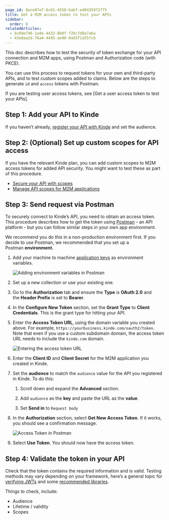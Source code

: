 ```yaml
---
page_id: 8ace97e7-6c61-4558-babf-ed8435972f75
title: Get a M2M access token to test your APIs
sidebar:
  order: 8
relatedArticles:
  - bc69e746-1ade-4433-8b0f-f2bc7d8a7a6a
  - 43e8aa2d-76a4-4445-ae90-84d3f1a55fcb
---
```


This doc describes how to test the security of token exchange for your API connection and M2M apps, using Postman and Authorization code (with PKCE).

You can use this process to request tokens for your own and third-party APIs, and to test custom scopes added to claims. Below are the steps to generate `id` and `access` tokens with Postman.

If you are testing user access tokens, see [Get a user access token to test your APIs].

## Step 1: Add your API to Kinde

If you haven’t already, [register your API with Kinde](/developer-tools/your-apis/register-manage-apis/) and set the audience.

## Step 2: (Optional) Set up custom scopes for API access

If you have the relevant Kinde plan, you can add custom scopes to M2M access tokens for added API security. You might want to test these as part of this procedure.

- [Secure your API with scopes](/developer-tools/your-apis/custom-api-scopes/)
- [Manage API scopes for M2M applications](/developer-tools/your-apis/api-scopes-m2m-applications/)

## Step 3: Send request via Postman

To securely connect to Kinde’s API, you need to obtain an access token. This procedure describes how to get the token using [Postman](https://www.postman.com/) - an API platform - but you can follow similar steps in your own app environment.

We recommend you do this in a non-production environment first. If you decide to use Postman, we recommended that you set up a Postman **environment.**

1. Add your machine to machine [application keys](/get-started/connect/getting-app-keys/) as environment variables.

   ![Adding environment variables in Postman](https://imagedelivery.net/skPPZTHzSlcslvHjesZQcQ/69800dc4-2d22-468c-4300-71e4b4ee8b00/public)

2. Set up a new collection or use your existing one.
3. Go to the **Authorization** tab and ensure the **Type** is **OAuth 2.0** and the **Header Prefix** is set to **Bearer**.
4. In the **Configure New Token** section, set the **Grant Type** to **Client Credentials**. This is the grant type for hitting your API.
5. Enter the **Access Token URL**, using the domain variable you created above. For example, `https://yourbusiness.kinde.com/oauth2/token`. Note that even if you use a custom subdomain domain, the access token URL needs to include the `kinde.com` domain.

   ![Entering the access token URL](https://imagedelivery.net/skPPZTHzSlcslvHjesZQcQ/8149baf6-e3b7-406d-7447-390fe4bc2100/public)

6. Enter the **Client ID** and **Client Secret** for the M2M application you created in Kinde.

7. Set the **audience** to match the `audience` value for the API you registered in Kinde. To do this:

   1. Scroll down and expand the **Advanced** section.

   2. Add `audience` as the **key** and paste the URL as the **value**.

   3. Set **Send in** to `Request body`

8. In the **Authorization** section, select **Get New Access Token**. If it works, you should see a confirmation message.

   ![Access Token in Postman](https://imagedelivery.net/skPPZTHzSlcslvHjesZQcQ/b736bc91-3f30-4d48-62c6-37f131e88300/public)

9. Select **Use Token**. You should now have the access token.

## Step 4: Validate the token in your API

Check that the token contains the required information and is valid. Testing methods may vary depending on your framework, here’s a general topic for [verifying JWTs](/build/tokens/verifying-json-web-tokens/) and some [recommended libraries](https://openid.net/developers/jwt-jws-jwe-jwk-and-jwa-implementations/).

Things to check, include:

- Audience
- Lifetime / validity
- Scopes
